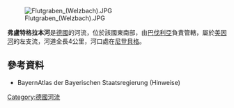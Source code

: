 {{No footnotes|time=2020-12-06T03:56:20+00:00}}
{{Coord|49|55|38.79|N|9|8|19.40|E|display=title}}
[[Image:Flutgraben_(Welzbach).JPG|right]]

'''弗盧特格拉本河'''是[[德國|德國]]的河流，位於該國東南部，由[[巴伐利亞|巴伐利亞]]負責管轄，屬於[[美因河|美因河]]的左支流，河道全長4公里，河口處在[[尼登貝格|尼登貝格]]。

==參考資料==
* BayernAtlas der Bayerischen Staatsregierung (Hinweise)

{{Germany-geo-stub}}
[[Category:德國河流|Category:德國河流]]